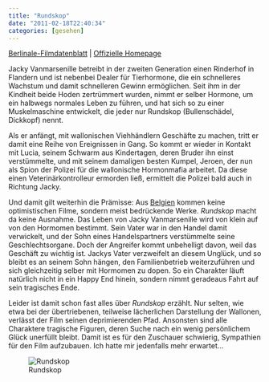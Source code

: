 ```yaml
---
title: "Rundskop"
date: "2011-02-18T22:40:34"
categories: [gesehen]
---
```


[Berlinale-Filmdatenblatt](http://www.berlinale.de/de/programm/berlinale_programm/datenblatt.php?film_id=20112666) | [Offizielle Homepage](http://rundskop.be/)

Jacky Vanmarsenille betreibt in der zweiten Generation einen Rinderhof in Flandern und ist nebenbei Dealer für Tierhormone, die ein schnelleres Wachstum und damit schnelleren Gewinn ermöglichen. Seit ihm in der Kindheit beide Hoden zertrümmert wurden, nimmt er selber Hormone, um ein halbwegs normales Leben zu führen, und hat sich so zu einer Muskelmaschine entwickelt, die jeder nur Rundskop (Bullenschädel, Dickkopf) nennt.

Als er anfängt, mit wallonischen Viehhändlern Geschäfte zu machen, tritt er damit eine Reihe von Ereignissen in Gang. So kommt er wieder in Kontakt mit Lucia, seinem Schwarm aus Kindertagen, deren Bruder ihn einst verstümmelte, und mit seinem damaligen besten Kumpel, Jeroen, der nun als Spion der Polizei für die wallonische Hormonmafia arbeitet. Da diese einen Veterinärkontrolleur ermorden ließ, ermittelt die Polizei bald auch in Richtung Jacky.

Und damit gilt weiterhin die Prämisse: Aus [Belgien](/blog/?s=belgien) kommen keine optimistischen Filme, sondern meist bedrückende Werke. *Rundskop* macht da keine Ausnahme. Das Leben von Jacky Vanmarsenille wird von klein auf von den Hormomen bestimmt. Sein Vater war in den Handel damit verwickelt, und der Sohn eines Handelspartners verstümmelte seine Geschlechtsorgane. Doch der Angreifer kommt unbehelligt davon, weil das Geschäft zu wichtig ist. Jackys Vater verzweifelt an diesem Unglück, und so bleibt es an seinem Sohn hängen, den Familienbetrieb weiterzuführen und sich gleichzeitig selber mit Hormomen zu dopen. So ein Charakter läuft natürlich nicht in ein Happy End hinein, sondern nimmt geradeaus Fahrt auf sein tragisches Ende.

Leider ist damit schon fast alles über *Rundskop* erzählt. Nur selten, wie etwa bei der übertriebenen, teilweise lächerlichen Darstellung der Wallonen, verlässt der Film seinen deprimierenden Pfad. Ansonsten sind alle Charaktere tragische Figuren, deren Suche nach ein wenig persönlichem Glück unerfüllt bleibt. Damit ist es für den Zuschauer schwierig, Sympathien für den Film aufzubauen. Ich hatte mir jedenfalls mehr erwartet...

![Rundskop](/blog/wp-content/uploads/2011/02/rundskop.jpg)
